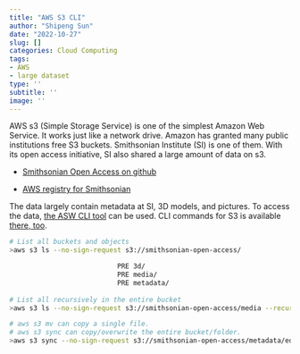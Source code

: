 ```yaml
---
title: "AWS S3 CLI"
author: "Shipeng Sun"
date: "2022-10-27"
slug: []
categories: Cloud Computing
tags:
- AWS
- large dataset
type: ''
subtitle: ''
image: ''
---
```


AWS s3 (Simple Storage Service) is one of the simplest Amazon Web Service. It works just like a network drive. Amazon has granted many public institutions free S3 buckets. Smithsonian Institute (SI) is one of them. With its open access initiative, SI also shared a large amount of data on s3. 

- [Smithsonian Open Access on github](https://github.com/Smithsonian/OpenAccess)

- [AWS registry for Smithsonian](https://registry.opendata.aws/smithsonian-open-access/)

The data largely contain metadata at SI, 3D models, and pictures. To access the data, [the ASW CLI tool](https://docs.aws.amazon.com/cli/latest/userguide/cli-chap-welcome.html) can be used. CLI commands for S3 is available [there, too](https://docs.aws.amazon.com/cli/latest/userguide/cli-services-s3-commands.html).

```bash

# List all buckets and objects
>aws s3 ls --no-sign-request s3://smithsonian-open-access/

                           PRE 3d/
                           PRE media/
                           PRE metadata/
              
# List all recursively in the entire bucket
>aws s3 ls --no-sign-request s3://smithsonian-open-access/media --recursive

# aws s3 mv can copy a single file. 
# aws s3 sync can copy/overwrite the entire bucket/folder.
>aws s3 sync --no-sign-request s3://smithsonian-open-access/metadata/edan/saampaik ./saampaik

```
